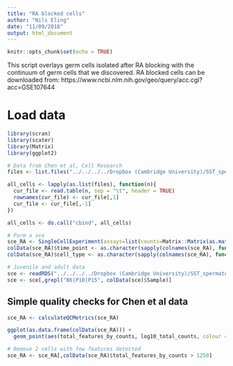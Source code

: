 ```yaml
---
title: "RA blocked cells"
author: "Nils Eling"
date: "11/09/2018"
output: html_document
---
```


```r
knitr::opts_chunk$set(echo = TRUE)
```

This script overlays germ cells isolated after RA blocking with the continuum of germ cells that we discovered. 
RA blocked cells can be downloaded from: https://www.ncbi.nlm.nih.gov/geo/query/acc.cgi?acc=GSE107644

# Load data

```r
library(scran)
library(scater)
library(Matrix)
library(ggplot2)

# Data from Chen et al, Cell Research
files <- list.files("../../../../Dropbox (Cambridge University)/SST_spermatocytes/Revisions/Data/Chen_CellResearch/GSE107644_RAW/", full.names = TRUE)

all_cells <- lapply(as.list(files), function(n){
  cur_file <- read.table(n, sep = "\t", header = TRUE)
  rownames(cur_file) <- cur_file[,1]
  cur_file <- cur_file[,-1]
})

all_cells <- do.call("cbind", all_cells)

# Form a sce 
sce_RA <- SingleCellExperiment(assays=list(counts=Matrix::Matrix(as.matrix(all_cells), sparse = TRUE)))
colData(sce_RA)$time_point <- as.character(sapply(colnames(sce_RA), function(n){unlist(strsplit(n, "_"))[1]})) 
colData(sce_RA)$cell_type <- as.character(sapply(colnames(sce_RA), function(n){unlist(strsplit(n, "_"))[2]})) 

# Juvenile and adult data
sce <- readRDS("../../../../Dropbox (Cambridge University)/SST_spermatocytes/Analysis/data/10X_data/SCE_all.rds")
sce <- sce[,grepl("B6|P10|P15", colData(sce)$Sample)]
```

## Simple quality checks for Chen et al data

```r
sce_RA <- calculateQCMetrics(sce_RA)

ggplot(as.data.frame(colData(sce_RA))) + 
  geom_point(aes(total_features_by_counts, log10_total_counts, colour = time_point))

# Remove 2 cells with few features detected
sce_RA <- sce_RA[,colData(sce_RA)$total_features_by_counts > 1250]
```

